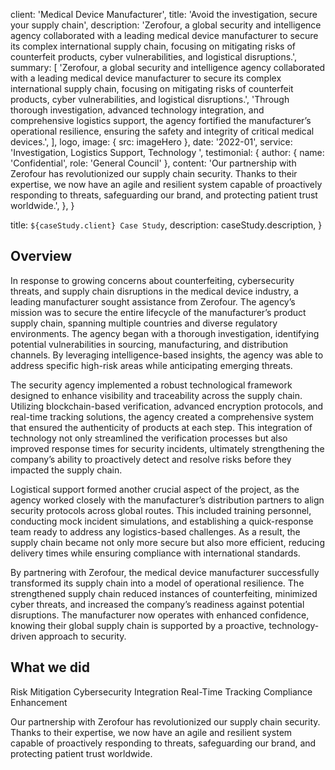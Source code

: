 
  client: 'Medical Device Manufacturer',
  title: 'Avoid the investigation, secure your supply chain',
  description:
    'Zerofour, a global security and intelligence agency collaborated with a leading medical device manufacturer to secure its complex international supply chain, focusing on mitigating risks of counterfeit products, cyber vulnerabilities, and logistical disruptions.',
  summary: [
    'Zerofour, a global security and intelligence agency collaborated with a leading medical device manufacturer to secure its complex international supply chain, focusing on mitigating risks of counterfeit products, cyber vulnerabilities, and logistical disruptions.', 
'Through thorough investigation, advanced technology integration, and comprehensive logistics support, the agency fortified the manufacturer’s operational resilience, ensuring the safety and integrity of critical medical devices.',
  ],
  logo,
  image: { src: imageHero },
  date: '2022-01',
  service: 'Investigation, Logistics Support, Technology ',
  testimonial: {
    author: { name: 'Confidential', role: 'General Council' },
    content:
      'Our partnership with Zerofour has revolutionized our supply chain security. Thanks to their expertise, we now have an agile and resilient system capable of proactively responding to threats, safeguarding our brand, and protecting patient trust worldwide.',
  },
}

  title: `${caseStudy.client} Case Study`,
  description: caseStudy.description,
}

## Overview

In response to growing concerns about counterfeiting, cybersecurity threats, and supply chain disruptions in the medical device industry, a leading manufacturer sought assistance from Zerofour. The agency’s mission was to secure the entire lifecycle of the manufacturer’s product supply chain, spanning multiple countries and diverse regulatory environments. The agency began with a thorough investigation, identifying potential vulnerabilities in sourcing, manufacturing, and distribution channels. By leveraging intelligence-based insights, the agency was able to address specific high-risk areas while anticipating emerging threats.

The security agency implemented a robust technological framework designed to enhance visibility and traceability across the supply chain. Utilizing blockchain-based verification, advanced encryption protocols, and real-time tracking solutions, the agency created a comprehensive system that ensured the authenticity of products at each step. This integration of technology not only streamlined the verification processes but also improved response times for security incidents, ultimately strengthening the company’s ability to proactively detect and resolve risks before they impacted the supply chain.

Logistical support formed another crucial aspect of the project, as the agency worked closely with the manufacturer’s distribution partners to align security protocols across global routes. This included training personnel, conducting mock incident simulations, and establishing a quick-response team ready to address any logistics-based challenges. As a result, the supply chain became not only more secure but also more efficient, reducing delivery times while ensuring compliance with international standards.

By partnering with Zerofour, the medical device manufacturer successfully transformed its supply chain into a model of operational resilience. The strengthened supply chain reduced instances of counterfeiting, minimized cyber threats, and increased the company’s readiness against potential disruptions. The manufacturer now operates with enhanced confidence, knowing their global supply chain is supported by a proactive, technology-driven approach to security.

## What we did

<TagList>
  <TagListItem>Risk Mitigation</TagListItem>
  <TagListItem>Cybersecurity Integration</TagListItem>
  <TagListItem>Real-Time Tracking</TagListItem>
  <TagListItem>Compliance Enhancement</TagListItem>
</TagList>

<Blockquote
  author={{ name: 'Confidential', role: 'General Council' }}

>
  Our partnership with Zerofour has revolutionized our supply chain security. Thanks to their expertise, we now have an agile and resilient system capable of proactively responding to threats, safeguarding our brand, and protecting patient trust worldwide.
</Blockquote>

<StatList>
  <StatListItem value="75%" label="Reduction in courterfeits" />
  <StatListItem value="35%" label="Faster response times" />
  <StatListItem value="2x" label="Increase in visibility" />
  <StatListItem value="$1.2MM" label="Annual cost savings" />
</StatList>
